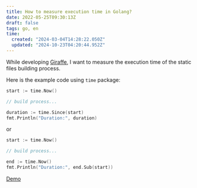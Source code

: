 ```yaml
---
title: How to measure execution time in Golang?
date: 2022-05-25T09:30:13Z
draft: false
tags: go, en
time:
  created: "2024-03-04T14:28:22.050Z"
  updated: "2024-10-23T04:20:44.952Z"
---
```


While developing [Giraffe](https://github.com/tatthien/giraffe), I want to measure the execution time of the static files building process.

Here is the example code using `time` package:

```go
start := time.Now()

// build process...

duration := time.Since(start)
fmt.Println("Duration:", duration)
```

or

```go
start := time.Now()

// build process...

end := time.Now()
fmt.Println("Duration:", end.Sub(start))
```

[Demo](https://go.dev/play/p/9pJcyjeNyhy)
